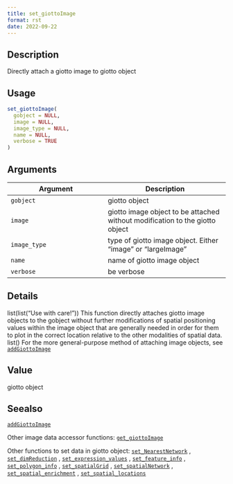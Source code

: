 ```yaml
--- 
title: set_giottoImage 
format: rst 
date: 2022-09-22 
--- 
```


## Description

Directly attach a giotto image to giotto object


## Usage

```r
set_giottoImage(
  gobject = NULL,
  image = NULL,
  image_type = NULL,
  name = NULL,
  verbose = TRUE
)
```


## Arguments

Argument      |Description
------------- |----------------
`gobject`     |     giotto object
`image`     |     giotto image object to be attached without modification to the giotto object
`image_type`     |     type of giotto image object. Either "image" or "largeImage"
`name`     |     name of giotto image object
`verbose`     |     be verbose


## Details

list(list("Use with care!")) This function directly attaches giotto image
 objects to the gobject without further modifications of spatial positioning values
 within the image object that are generally needed in order for them to
 plot in the correct location relative to the other modalities of spatial data. list() 
 For the more general-purpose method of attaching image objects, see [`addGiottoImage`](#addgiottoimage)


## Value

giotto object


## Seealso

[`addGiottoImage`](#addgiottoimage) 
 
 Other image data accessor functions:
 [`get_giottoImage`](#getgiottoimage) 
 
 Other functions to set data in giotto object:
 [`set_NearestNetwork`](#setnearestnetwork) ,
 [`set_dimReduction`](#setdimreduction) ,
 [`set_expression_values`](#setexpressionvalues) ,
 [`set_feature_info`](#setfeatureinfo) ,
 [`set_polygon_info`](#setpolygoninfo) ,
 [`set_spatialGrid`](#setspatialgrid) ,
 [`set_spatialNetwork`](#setspatialnetwork) ,
 [`set_spatial_enrichment`](#setspatialenrichment) ,
 [`set_spatial_locations`](#setspatiallocations)



